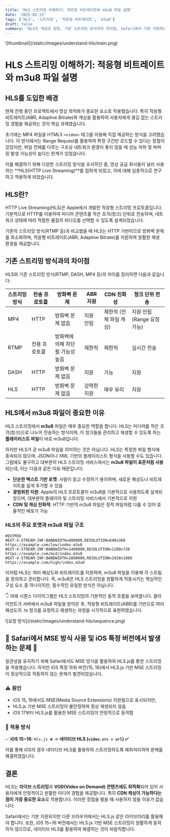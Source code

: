 ```yaml
---
title: 'HLS 스트리밍 이해하기: 적응형 비트레이트와 m3u8 파일 설명'
date: '2025-02-23'
tags: ['HLS', '스트리밍', '적응형 비트레이트', 'm3u8']
draft: false
summary: 'HLS의 개념과 장점, 기존 스트리밍 방식과의 차이점, Safari에서 기본 지원하는 이유, 다른 브라우저에서 사용하는 방법, m3u8 파일 구조 및 예제 코드까지 모두 정리했습니다. 또한 iOS 특정 버전에서 발생하는 HLS.js 스트리밍 이슈와 해결 방법을 추가했습니다.'
---
```


<div className="my-1 w-full overflow-hidden px-2 xl:px-2">
  ![thumbnail](/static/images/understand-hls/main.png)
</div>

# HLS 스트리밍 이해하기: 적응형 비트레이트와 m3u8 파일 설명

## HLS를 도입한 배경

현재 진행 중인 프로젝트에서 영상 최적화가 중요한 요소로 작용했습니다. 특히 적응형 비트레이트(ABR, Adaptive Bitrate)와 캐싱을 활용하여 사용자에게 끊김 없는 스트리밍 경험을 제공하는 것이 핵심 과제였습니다.

초기에는 MP4 파일을 HTML5 `<video>` 태그를 이용해 직접 제공하는 방식을 고려했습니다. 이 방식에서는 Range Request를 활용하여 특정 구간만 로드할 수 있다는 장점이 있었지만, 파일 전체를 다루는 구조상 네트워크 환경이 좋지 않을 때 성능 저하 및 버퍼링 발생 가능성이 높다는 한계가 있었습니다.

이를 해결하기 위해 다양한 스트리밍 방식을 조사하던 중, 영상 공급 회사들이 널리 사용하는 **HLS(HTTP Live Streaming)**를 접하게 되었고, 이에 대해 심층적으로 연구하고 적용하게 되었습니다.

## HLS란?

HTTP Live Streaming(HLS)은 Apple에서 개발한 적응형 스트리밍 프로토콜입니다. 기본적으로 HTTP를 이용하여 미디어 콘텐츠를 작은 조각(청크) 단위로 전송하며, 네트워크 상태에 따라 적절한 품질의 비디오를 선택할 수 있도록 설계되었습니다.

기존의 스트리밍 방식(RTMP 등)과 비교했을 때 HLS는 HTTP 기반이므로 방화벽 문제를 최소화하며, 적응형 비트레이트(ABR, Adaptive Bitrate)를 지원하여 원활한 재생 환경을 제공합니다.

## 기존 스트리밍 방식과의 차이점

HLS와 기존 스트리밍 방식(RTMP, DASH, MP4 등)의 차이를 정리하면 다음과 같습니다:

| 스트리밍 방식 | 전송 프로토콜 | 방화벽 문제                      | ABR 지원    | CDN 친화성              | 청크 단위 전송              |
| ------------- | ------------- | -------------------------------- | ----------- | ----------------------- | --------------------------- |
| MP4           | HTTP          | 방화벽 문제 없음                 | 지원 안됨   | 제한적 (전체 파일 캐싱) | 지원 안됨 (Range 요청 가능) |
| RTMP          | 전용 프로토콜 | 방화벽에 의해 차단될 가능성 높음 | 제한적      | 제한적                  | 실시간 전송                 |
| DASH          | HTTP          | 방화벽 문제 없음                 | 지원        | 가능                    | 지원                        |
| HLS           | HTTP          | 방화벽 문제 없음                 | 강력한 지원 | 매우 유리               | 지원                        |

## HLS에서 m3u8 파일이 중요한 이유

HLS 스트리밍에서 **m3u8** 파일은 매우 중요한 역할을 합니다. HLS는 미디어를 작은 조각(청크)으로 나누어 전송하는 방식이며, 이 청크들을 관리하고 재생할 수 있도록 하는 **플레이리스트 파일**이 바로 m3u8입니다.

하지만 HLS가 곧 m3u8 파일을 의미하는 것은 아닙니다. HLS는 특정한 파일 형식에 종속되지 않으며, JSON이나 XML 기반의 플레이리스트 형식을 사용할 수도 있습니다. 그럼에도 불구하고 대부분의 HLS 스트리밍 서비스에서는 **m3u8 파일이 표준처럼 사용**되는데, 이는 다음과 같은 이유 때문입니다:

- **단순한 텍스트 기반 포맷**: 사람이 읽고 수정하기 용이하며, 새로운 해상도나 비트레이트를 쉽게 추가할 수 있음
- **광범위한 지원**: Apple의 HLS 프로토콜이 m3u8을 기본적으로 사용하도록 설계되었으며, 대부분의 플레이어 및 스트리밍 서비스에서 기본적으로 지원
- **CDN 및 캐싱 친화적**: HTTP 기반의 m3u8 파일은 정적 파일처럼 다룰 수 있어 효율적인 배포가 가능

### HLS의 주요 포맷과 m3u8 파일 구조

```m3u8
#EXTM3U
#EXT-X-STREAM-INF:BANDWIDTH=800000,RESOLUTION=640x360
https://example.com/low/index.m3u8
#EXT-X-STREAM-INF:BANDWIDTH=1400000,RESOLUTION=1280x720
https://example.com/mid/index.m3u8
#EXT-X-STREAM-INF:BANDWIDTH=2800000,RESOLUTION=1920x1080
https://example.com/high/index.m3u8
```

이처럼 HLS는 여러 해상도와 비트레이트를 지원하며, m3u8 파일을 이용해 각 스트림을 정의하고 관리합니다. 즉, m3u8은 HLS 스트리밍을 원활하게 작동시키는 핵심적인 구성 요소 중 하나이지만, 필수적인 유일한 방식은 아닙니다.

👇 아래 시퀀스 다이어그램은 HLS 스트리밍의 기본적인 동작 흐름을 보여줍니다. 클라이언트가 서버에서 m3u8 파일을 받아온 후, 적응형 비트레이트(ABR)를 기반으로 여러 해상도의 .ts 청크를 요청하고 재생하는 과정을 시각적으로 표현하였습니다.

<div className="my-1 w-full overflow-hidden px-2 xl:px-2">
  ![요청 방식](/static/images/understand-hls/sequence.png)
</div>

## 🚨 Safari에서 MSE 방식 사용 및 iOS 특정 버전에서 발생하는 문제 🚨

일관성을 유지하기 위해 Safari에서도 MSE 방식을 활용하여 HLS.js를 통한 스트리밍을 적용했습니다. 하지만 iOS 특정 하위 버전(15, 16)에서 HLS.js 기반 MSE 스트리밍이 정상적으로 작동하지 않는 문제가 발견되었습니다.

### ⚠️ 원인

- iOS 15, 16에서도 MSE(Media Source Extensions) 지원됨으로 표시되지만,
- HLS.js 기반 MSE 스트리밍이 불안정하여 정상 재생되지 않음
- iOS 17부터 HLS.js를 활용한 MSE 스트리밍이 안정적으로 동작함

### 🔷 적용 방식

✅ **iOS 15~16:** `Hls.js ❌` → **네이티브 HLS (`video.src = url`) ✅**

이를 통해 iOS의 경우 네이티브 HLS를 활용하여 스트리밍하도록 예외처리하여 문제를 해결하였습니다.

## 결론

HLS는 **라이브 스트리밍**과 **VOD(Video on Demand) 콘텐츠에도 최적화**되어 있어 사용자에게 안정적이고 원활한 미디어 경험을 제공합니다. 특히 **CDN 캐싱이 가능하다는 점이 가장 중요한 요소**로 작용합니다.
이러한 장점을 봤을 때 사용하지 않을 이유가 없습니다.

Safari에서는 기본 지원되지만 다른 브라우저에서는 HLS.js 같은 라이브러리를 활용해야 합니다. 또한, iOS 15~16 버전에서는 HLS.js 기반 MSE 스트리밍이 원활하게 동작하지 않으므로, 네이티브 HLS를 활용하여 해결하는 것이 바람직합니다.
